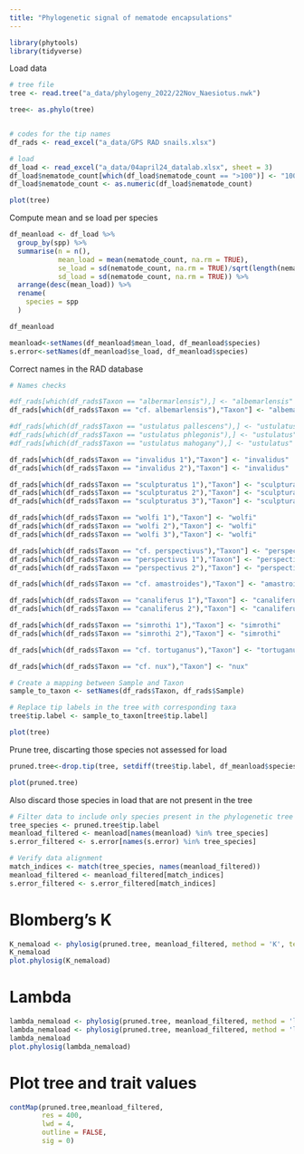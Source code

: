 ```yaml
---
title: "Phylogenetic signal of nematode encapsulations"
---
```



```r
library(phytools)
library(tidyverse)
```


Load data

```r

# tree file
tree <- read.tree("a_data/phylogeny_2022/22Nov_Naesiotus.nwk")

tree<- as.phylo(tree)


# codes for the tip names
df_rads <- read_excel("a_data/GPS RAD snails.xlsx")

# load
df_load <- read_excel("a_data/04april24_datalab.xlsx", sheet = 3)
df_load$nematode_count[which(df_load$nematode_count == ">100")] <- "100"
df_load$nematode_count <- as.numeric(df_load$nematode_count)

plot(tree)
```


Compute mean and se load per species

```r
df_meanload <- df_load %>%
  group_by(spp) %>%
  summarise(n = n(),
            mean_load = mean(nematode_count, na.rm = TRUE),
            se_load = sd(nematode_count, na.rm = TRUE)/sqrt(length(nematode_count)), 
            sd_load = sd(nematode_count, na.rm = TRUE)) %>%
  arrange(desc(mean_load)) %>% 
  rename(
    species = spp
  )

df_meanload
```



```r
meanload<-setNames(df_meanload$mean_load, df_meanload$species)
s.error<-setNames(df_meanload$se_load, df_meanload$species)
```



Correct names in the RAD database 

```r
# Names checks

#df_rads[which(df_rads$Taxon == "albermarlensis"),] <- "albemarlensis"
df_rads[which(df_rads$Taxon == "cf. albemarlensis"),"Taxon"] <- "albemarlensis"

#df_rads[which(df_rads$Taxon == "ustulatus pallescens"),] <- "ustulatus"
#df_rads[which(df_rads$Taxon == "ustulatus phlegonis"),] <- "ustulatus"
#df_rads[which(df_rads$Taxon == "ustulatus mahogany"),] <- "ustulatus"

df_rads[which(df_rads$Taxon == "invalidus 1"),"Taxon"] <- "invalidus"
df_rads[which(df_rads$Taxon == "invalidus 2"),"Taxon"] <- "invalidus"

df_rads[which(df_rads$Taxon == "sculpturatus 1"),"Taxon"] <- "sculpturatus"
df_rads[which(df_rads$Taxon == "sculpturatus 2"),"Taxon"] <- "sculpturatus"
df_rads[which(df_rads$Taxon == "sculpturatus 3"),"Taxon"] <- "sculpturatus"

df_rads[which(df_rads$Taxon == "wolfi 1"),"Taxon"] <- "wolfi"
df_rads[which(df_rads$Taxon == "wolfi 2"),"Taxon"] <- "wolfi"
df_rads[which(df_rads$Taxon == "wolfi 3"),"Taxon"] <- "wolfi"

df_rads[which(df_rads$Taxon == "cf. perspectivus"),"Taxon"] <- "perspectivus"
df_rads[which(df_rads$Taxon == "perspectivus 1"),"Taxon"] <- "perspectivus"
df_rads[which(df_rads$Taxon == "perspectivus 2"),"Taxon"] <- "perspectivus"

df_rads[which(df_rads$Taxon == "cf. amastroides"),"Taxon"] <- "amastroides"

df_rads[which(df_rads$Taxon == "canaliferus 1"),"Taxon"] <- "canaliferus"
df_rads[which(df_rads$Taxon == "canaliferus 2"),"Taxon"] <- "canaliferus"

df_rads[which(df_rads$Taxon == "simrothi 1"),"Taxon"] <- "simrothi"
df_rads[which(df_rads$Taxon == "simrothi 2"),"Taxon"] <- "simrothi"

df_rads[which(df_rads$Taxon == "cf. tortuganus"),"Taxon"] <- "tortuganus"

df_rads[which(df_rads$Taxon == "cf. nux"),"Taxon"] <- "nux"

```



```r
# Create a mapping between Sample and Taxon
sample_to_taxon <- setNames(df_rads$Taxon, df_rads$Sample)

```


```r
# Replace tip labels in the tree with corresponding taxa
tree$tip.label <- sample_to_taxon[tree$tip.label]

plot(tree)
```


Prune tree, discarting those species not assessed for load

```r
pruned.tree<-drop.tip(tree, setdiff(tree$tip.label, df_meanload$species))

plot(pruned.tree)
```

Also discard those species in load that are not present in the tree

```r
# Filter data to include only species present in the phylogenetic tree
tree_species <- pruned.tree$tip.label
meanload_filtered <- meanload[names(meanload) %in% tree_species]
s.error_filtered <- s.error[names(s.error) %in% tree_species]

# Verify data alignment
match_indices <- match(tree_species, names(meanload_filtered))
meanload_filtered <- meanload_filtered[match_indices]
s.error_filtered <- s.error_filtered[match_indices]
```




# Blomberg's K

```r
K_nemaload <- phylosig(pruned.tree, meanload_filtered, method = 'K', test = TRUE, se = s.error_filtered)
K_nemaload
plot.phylosig(K_nemaload)

```


# Lambda

```r

lambda_nemaload <- phylosig(pruned.tree, meanload_filtered, method = 'lambda', test = TRUE, se = s.error_filtered) 
lambda_nemaload <- phylosig(pruned.tree, meanload_filtered, method = 'lambda', test = TRUE) 
lambda_nemaload
plot.phylosig(lambda_nemaload)

```



# Plot tree and trait values

```r

contMap(pruned.tree,meanload_filtered,
        res = 400,
        lwd = 4,
        outline = FALSE,
        sig = 0)

```

